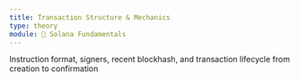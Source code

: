 ```yaml
---
title: Transaction Structure & Mechanics
type: theory
module: 🧱 Solana Fundamentals
---
```


Instruction format, signers, recent blockhash, and transaction lifecycle from creation to confirmation
